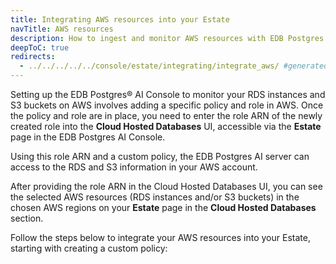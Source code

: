 ```yaml
---
title: Integrating AWS resources into your Estate
navTitle: AWS resources
description: How to ingest and monitor AWS resources with EDB Postgres AI.
deepToC: true
redirects:
  - ../../../../../console/estate/integrating/integrate_aws/ #generated for docs/hm/release-1.2
---
```


Setting up the EDB Postgres® AI Console to monitor your RDS instances and S3 buckets on AWS involves adding a specific policy and role in AWS. Once the policy and role are in place, you need to enter the role ARN of the newly created role into the **Cloud Hosted Databases** UI, accessible via the **Estate** page in the EDB Postgres AI Console. 

Using this role ARN and a custom policy, the EDB Postgres AI server can access to the RDS and S3 information in your AWS account. 

After providing the role ARN in the Cloud Hosted Databases UI, you can see the selected AWS resources (RDS instances and/or S3 buckets) in the chosen AWS regions on your **Estate** page in the **Cloud Hosted Databases** section.

Follow the steps below to integrate your AWS resources into your Estate, starting with creating a custom policy:


